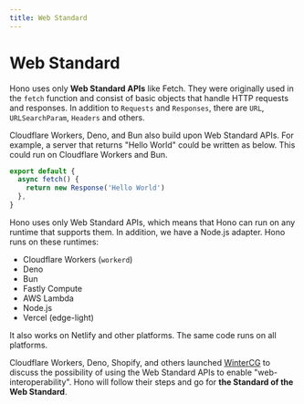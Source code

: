```yaml
---
title: Web Standard
---
```


# Web Standard

Hono uses only **Web Standard APIs** like Fetch.
They were originally used in the `fetch` function and consist of basic objects that handle HTTP requests and responses.
In addition to `Requests` and `Responses`, there are `URL`, `URLSearchParam`, `Headers` and others.

Cloudflare Workers, Deno, and Bun also build upon Web Standard APIs.
For example, a server that returns "Hello World" could be written as below. This could run on Cloudflare Workers and Bun.

```ts
export default {
  async fetch() {
    return new Response('Hello World')
  },
}
```

Hono uses only Web Standard APIs, which means that Hono can run on any runtime that supports them.
In addition, we have a Node.js adapter. Hono runs on these runtimes:

- Cloudflare Workers (`workerd`)
- Deno
- Bun
- Fastly Compute
- AWS Lambda
- Node.js
- Vercel (edge-light)

It also works on Netlify and other platforms.
The same code runs on all platforms.

Cloudflare Workers, Deno, Shopify, and others launched [WinterCG](https://wintercg.org) to discuss the possibility of using the Web Standard APIs to enable "web-interoperability".
Hono will follow their steps and go for **the Standard of the Web Standard**.
